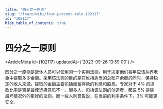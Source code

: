 ```yaml
---
title: "四分之一原则"
slug: "/learn/wiki/four-percent-rule-102117"
id: "102117"
hide_table_of_contents: true
---
```



# 四分之一原则

<ArticleMeta id={102117} updatedAt={'2023-09-26 13:59:00'} />
<div className='border-solid border-b border-t-0 my-4 border-[var(--ifm-color-gray-300)]' />

四分之一原则是退休人员可以使用的一个实用法则，用于决定他们每年应该从养老金中提取多少金额。采用该法则的目的是在维持适当的总账户余额的同时，保持稳定的收入来源。提取的金额主要包括储蓄存款的利息和股息。专家对于 4% 的提款比率是否是最佳选择意见不一。很多人，包括该法则的创造者，都说 5% 是除最坏情况外的更好的法则。而一些人则警告说，在当前的利率条件下，3% 可能更安全。
